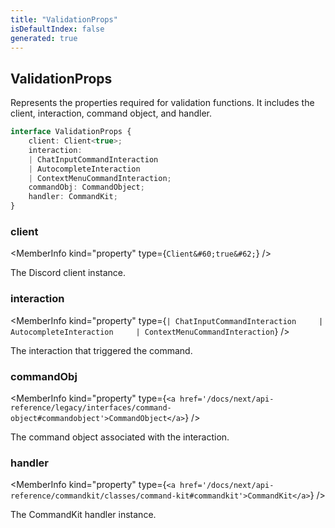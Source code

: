 ```yaml
---
title: "ValidationProps"
isDefaultIndex: false
generated: true
---
```



<!-- This file was generated from the CommandKit source. Do not modify. Instead, re-run the "docgen" script -->


## ValidationProps

<GenerationInfo sourceFile="packages/legacy/src/loadLegacyValidations.ts" sourceLine="21" packageName="@commandkit/legacy" />

Represents the properties required for validation functions.
It includes the client, interaction, command object, and handler.

```ts title="Signature"
interface ValidationProps {
    client: Client<true>;
    interaction:
    | ChatInputCommandInteraction
    | AutocompleteInteraction
    | ContextMenuCommandInteraction;
    commandObj: CommandObject;
    handler: CommandKit;
}
```

<div className="members-wrapper">

### client

<MemberInfo kind="property" type={`Client&#60;true&#62;`}   />

The Discord client instance.
### interaction

<MemberInfo kind="property" type={`| ChatInputCommandInteraction     | AutocompleteInteraction     | ContextMenuCommandInteraction`}   />

The interaction that triggered the command.
### commandObj

<MemberInfo kind="property" type={`<a href='/docs/next/api-reference/legacy/interfaces/command-object#commandobject'>CommandObject</a>`}   />

The command object associated with the interaction.
### handler

<MemberInfo kind="property" type={`<a href='/docs/next/api-reference/commandkit/classes/command-kit#commandkit'>CommandKit</a>`}   />

The CommandKit handler instance.


</div>
